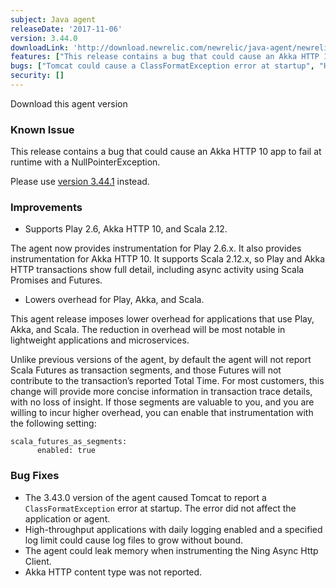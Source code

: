 ```yaml
---
subject: Java agent
releaseDate: '2017-11-06'
version: 3.44.0
downloadLink: 'http://download.newrelic.com/newrelic/java-agent/newrelic-agent/3.44.0'
features: ["This release contains a bug that could cause an Akka HTTP 10 app to fail at runtime with a NullPointerException. It is recommended to use a newer version.", "Supports Play 2.6, Akka HTTP 10, and Scala 2.12", "Lowers overhead for Play, Akka, and Scala and introduses the scala_futures_as_segments config option"]
bugs: ["Tomcat could cause a ClassFormatException error at startup", "High-throughput applications with daily logging enabled and a specified log limit could cause log files to grow without bound", "The agent could leak memory when instrumenting the Ning Async Http Client", "Akka HTTP content type was not reported"]
security: []
---
```

<ButtonGroup>
  <ButtonLink
    role="button"
    to="https://download.newrelic.com/newrelic/java-agent/newrelic-agent/3.44.0/"
    variant="primary"
  >
    Download this agent version
  </ButtonLink>
</ButtonGroup>

### Known Issue

This release contains a bug that could cause an Akka HTTP 10 app to fail at runtime with a NullPointerException.

Please use [version 3.44.1](https://docs.newrelic.com/docs/release-notes/agent-release-notes/java-release-notes/java-agent-3441) instead.

### Improvements

* Supports Play 2.6, Akka HTTP 10, and Scala 2.12.

The agent now provides instrumentation for Play 2.6.x. It also provides instrumentation for Akka HTTP 10. It supports Scala 2.12.x, so Play and Akka HTTP transactions show full detail, including async activity using Scala Promises and Futures.

* Lowers overhead for Play, Akka, and Scala.

This agent release imposes lower overhead for applications that use Play, Akka, and Scala. The reduction in overhead will be most notable in lightweight applications and microservices.

Unlike previous versions of the agent, by default the agent will not report Scala Futures as transaction segments, and those Futures will not contribute to the transaction’s reported Total Time. For most customers, this change will provide more concise information in transaction trace details, with no loss of insight. If those segments are valuable to you, and you are willing to incur higher overhead, you can enable that instrumentation with the following setting:

```
scala_futures_as_segments:
      enabled: true
```

### Bug Fixes

* The 3.43.0 version of the agent caused Tomcat to report a `ClassFormatException` error at startup. The error did not affect the application or agent.
* High-throughput applications with daily logging enabled and a specified log limit could cause log files to grow without bound.
* The agent could leak memory when instrumenting the Ning Async Http Client.
* Akka HTTP content type was not reported.
